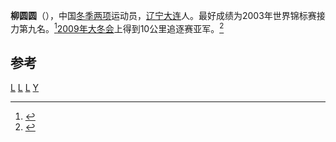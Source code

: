 '''柳圆圆'''（{{bd|1982年|3月17日}}），中国[[冬季两项|冬季两项]]运动员，[[辽宁|辽宁]][[大连|大连]]人。最好成绩为2003年世界锦标赛接力第九名。<ref name="dah">{{cite web|url=http://2010wgh.olympic.cn/index.php/personview/persons/961|title=温哥华冬奥会中国体育代表团|publisher=中国奥委会|accessdate=2010-02-16|archive-date=2012-08-21|archive-url=https://web.archive.org/web/20120821182350/http://2010wgh.olympic.cn/index.php/personview/persons/961|dead-url=no}}</ref>[[2009年冬季世界大学生运动会冬季两项比赛|2009年大冬会]]上得到10公里追逐赛亚军。<ref>{{cite web|url=http://www.harbin2009.org/system/2009/02/26/000113333.shtml|title=冬季两项女子追逐赛柳圆圆摘银|publisher=2009大冬会官方网站|accessdate=2010-02-16}}{{dead link|date=2018年3月 |bot=InternetArchiveBot |fix-attempted=yes }}</ref>

==参考==
{{reflist}}
{{中国体育人物小作品}}

[[Category:中国冬季两项运动员|L]]
[[Category:中国奥运冬季两项运动员|L]]
[[Category:大连籍运动员|L]]
[[Category:柳姓|Y]]